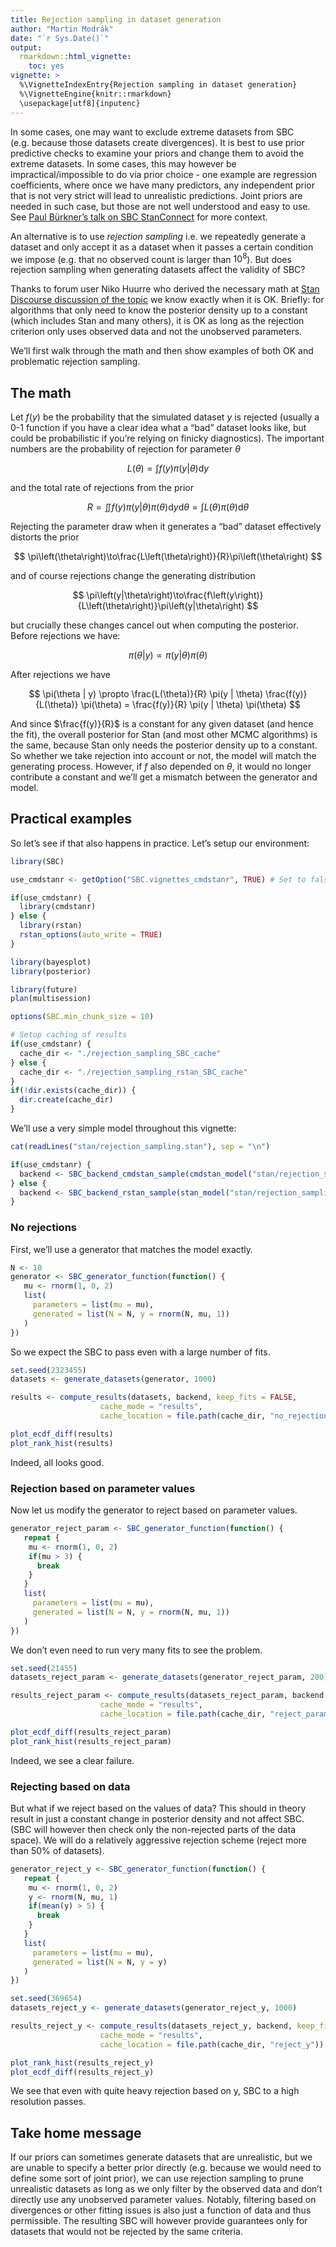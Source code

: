 ```yaml
---
title: Rejection sampling in dataset generation
author: "Martin Modrák"
date: "`r Sys.Date()`"
output: 
  rmarkdown::html_vignette:
    toc: yes
vignette: >
  %\VignetteIndexEntry{Rejection sampling in dataset generation}
  %\VignetteEngine{knitr::rmarkdown}
  \usepackage[utf8]{inputenc}
---
```


In some cases, one may want to exclude extreme datasets from SBC (e.g. because
those datasets create divergences). It is best to use
prior predictive checks to examine your priors and change them
to avoid the extreme datasets. In some cases, this may however be impractical/impossible to 
do via prior choice - one example are regression coefficients, where
once we have many predictors, any independent prior that is not very strict
will lead to unrealistic predictions. Joint priors are needed in such case, but
those are not well understood and easy to use. See 
[Paul Bürkner's talk on SBC StanConnect](https://www.youtube.com/watch?v=SbgAMkN18dA&t=2340s)
for more context.

An alternative is to use _rejection sampling_ i.e. we repeatedly generate a 
dataset and only accept it as a dataset when it passes a certain condition we impose
(e.g. that no observed count is larger than $10^8$).
But does rejection sampling when generating datasets affect the validity of SBC?

Thanks to forum user Niko Huurre who derived the necessary math
at [Stan Discourse discussion of the topic](https://discourse.mc-stan.org/t/using-narrower-priors-for-sbc/21709/6?u=martinmodrak)
we know exactly when it is OK. Briefly: for algorithms
that only need to know the posterior density up to a constant (which includes Stan
and many others),
it is OK as long as the rejection criterion only
uses observed data and not the unobserved parameters.

We'll first walk through the math and then show examples of both OK and problematic
rejection sampling.


## The math

Let $f\left(y\right)$ be the probability that the simulated dataset $y$ is rejected (usually a 0-1 function if you have a clear idea what a "bad" dataset looks like, but could be probabilistic if you're relying on finicky diagnostics). The important numbers are the probability of rejection for parameter $\theta$

$$
L\left(\theta\right)=\int f\left(y\right)\pi\left(y|\theta\right)\mathrm{d}y
$$

and the total rate of rejections from the prior

$$
R=\iint f\left(y\right)\pi\left(y|\theta\right)\pi\left(\theta\right)\mathrm{d}y\mathrm{d}\theta=\int L\left(\theta\right)\pi\left(\theta\right)\mathrm{d}\theta
$$

Rejecting the parameter draw when it generates a “bad” dataset effectively distorts the prior

$$
\pi\left(\theta\right)\to\frac{L\left(\theta\right)}{R}\pi\left(\theta\right)
$$

and of course rejections change the generating distribution

$$
\pi\left(y|\theta\right)\to\frac{f\left(y\right)}{L\left(\theta\right)}\pi\left(y|\theta\right)
$$

but crucially these changes cancel out when computing the posterior. Before rejections we have:

$$
\pi(\theta | y) \propto \pi(y | \theta) \pi(\theta)
$$

After rejections we have

$$
\pi(\theta | y) \propto \frac{L(\theta)}{R} \pi(y | \theta) \frac{f(y)}{L(\theta)} \pi(\theta) = \frac{f(y)}{R} \pi(y | \theta) \pi(\theta)
$$

And since $\frac{f(y)}{R}$ is a constant for any given dataset (and hence the fit), 
the overall posterior for Stan (and most other MCMC algorithms) is the same, 
because Stan only needs the posterior density up to a constant. 
So whether we take rejection into account or not, the model will match the generating process. 
However, if $f$ also depended on $\theta$, it would no longer contribute a constant
and we'll get a mismatch between the generator and model.

## Practical examples

So let's see if that also happens in practice. Let's setup our environment:

```r
library(SBC)

use_cmdstanr <- getOption("SBC.vignettes_cmdstanr", TRUE) # Set to false to use rstan instead

if(use_cmdstanr) {
  library(cmdstanr)
} else {
  library(rstan)
  rstan_options(auto_write = TRUE)
}

library(bayesplot)
library(posterior)

library(future)
plan(multisession) 

options(SBC.min_chunk_size = 10)

# Setup caching of results
if(use_cmdstanr) {
  cache_dir <- "./rejection_sampling_SBC_cache"
} else {
  cache_dir <- "./rejection_sampling_rstan_SBC_cache"
}
if(!dir.exists(cache_dir)) {
  dir.create(cache_dir)
}

```


We'll use a very simple model throughout this vignette:


```r
cat(readLines("stan/rejection_sampling.stan"), sep = "\n")
```

```r
if(use_cmdstanr) {
  backend <- SBC_backend_cmdstan_sample(cmdstan_model("stan/rejection_sampling.stan"), iter_warmup = 800, iter_sampling = 800)
} else {
  backend <- SBC_backend_rstan_sample(stan_model("stan/rejection_sampling.stan"), iter = 1600, warmup = 800)
}
```

### No rejections

First, we'll use a generator that matches the model exactly.

```r
N <- 10
generator <- SBC_generator_function(function() {
   mu <- rnorm(1, 0, 2)
   list(
     parameters = list(mu = mu),
     generated = list(N = N, y = rnorm(N, mu, 1))
   )
})
```

So we expect the SBC to pass even with a large number of fits.

```r
set.seed(2323455)
datasets <- generate_datasets(generator, 1000)
```

```r
results <- compute_results(datasets, backend, keep_fits = FALSE, 
                    cache_mode = "results", 
                    cache_location = file.path(cache_dir, "no_rejections"))
```

```r
plot_ecdf_diff(results)
plot_rank_hist(results)
```

Indeed, all looks good.

### Rejection based on parameter values

Now let us modify the generator to reject based on parameter values. 

```r
generator_reject_param <- SBC_generator_function(function() {
   repeat {
    mu <- rnorm(1, 0, 2)
    if(mu > 3) {
      break
    }
   }
   list(
     parameters = list(mu = mu),
     generated = list(N = N, y = rnorm(N, mu, 1))
   )
})
```

We don't even need to run very many fits to see the problem.

```r
set.seed(21455)
datasets_reject_param <- generate_datasets(generator_reject_param, 200)
```

```r
results_reject_param <- compute_results(datasets_reject_param, backend, keep_fits = FALSE, 
                    cache_mode = "results", 
                    cache_location = file.path(cache_dir, "reject_param"))
```

```r
plot_ecdf_diff(results_reject_param)
plot_rank_hist(results_reject_param)
```

Indeed, we see a clear failure.

### Rejecting based on data

But what if we reject based on the values of data? This should in theory result in just
a constant change in posterior density and not affect SBC. (SBC will however then check only the 
non-rejected parts of the data space). We will do a relatively aggressive rejection scheme (reject more than 50% of datasets).

```r
generator_reject_y <- SBC_generator_function(function() {
   repeat {
    mu <- rnorm(1, 0, 2)
    y <- rnorm(N, mu, 1)
    if(mean(y) > 5) {
      break
    }
   }
   list(
     parameters = list(mu = mu),
     generated = list(N = N, y = y)
   )
})
```

```r
set.seed(369654)
datasets_reject_y <- generate_datasets(generator_reject_y, 1000)
```

```r
results_reject_y <- compute_results(datasets_reject_y, backend, keep_fits = FALSE, 
                    cache_mode = "results", 
                    cache_location = file.path(cache_dir, "reject_y"))
```

```r
plot_rank_hist(results_reject_y)
plot_ecdf_diff(results_reject_y)
```

We see that even with quite heavy rejection based on y, SBC to a high resolution passes.

## Take home message

If our priors can sometimes generate datasets that are unrealistic, but we are unable to 
specify a better prior directly (e.g. because we would need to define some sort of joint prior),
we can use rejection sampling to prune unrealistic datasets as long as we only filter by the observed
data and don't directly use any unobserved parameter values. Notably, filtering based on divergences or other
fitting issues is also just a function of data and thus permissible. The resulting SBC will however provide guarantees
only for datasets that would not be rejected by the same criteria.
